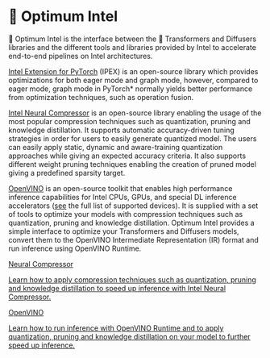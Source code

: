 <!---
Copyright 2022 The HuggingFace Team. All rights reserved.

Licensed under the Apache License, Version 2.0 (the "License");
you may not use this file except in compliance with the License.
You may obtain a copy of the License at

    http://www.apache.org/licenses/LICENSE-2.0

Unless required by applicable law or agreed to in writing, software
distributed under the License is distributed on an "AS IS" BASIS,
WITHOUT WARRANTIES OR CONDITIONS OF ANY KIND, either express or implied.
See the License for the specific language governing permissions and
limitations under the License.
-->


# 🤗 Optimum Intel

🤗 Optimum Intel is the interface between the 🤗 Transformers and Diffusers libraries and the different tools and libraries provided by Intel to accelerate end-to-end pipelines on Intel architectures.

[Intel Extension for PyTorch](https://intel.github.io/intel-extension-for-pytorch/#introduction) (IPEX) is an open-source library which provides optimizations for both eager mode and graph mode, however, compared to eager mode, graph mode in PyTorch* normally yields better performance from optimization techniques, such as operation fusion.

[Intel Neural Compressor](https://www.intel.com/content/www/us/en/developer/tools/oneapi/neural-compressor.html) is an open-source library enabling the usage of the most popular compression techniques such as quantization, pruning and knowledge distillation. It supports automatic accuracy-driven tuning strategies in order for users to easily generate quantized model. The users can easily apply static, dynamic and aware-training quantization approaches while giving an expected accuracy criteria. It also supports different weight pruning techniques enabling the creation of pruned model giving a predefined sparsity target.

[OpenVINO](https://docs.openvino.ai) is an open-source toolkit that enables high performance inference capabilities for Intel CPUs, GPUs, and special DL inference accelerators ([see](https://docs.openvino.ai/2024/about-openvino/compatibility-and-support/supported-devices.html) the full list of supported devices). It is supplied with a set of tools to optimize your models with compression techniques such as quantization, pruning and knowledge distillation. Optimum Intel provides a simple interface to optimize your Transformers and Diffusers models, convert them to the OpenVINO Intermediate Representation (IR) format and run inference using OpenVINO Runtime.

<div class="mt-10">
  <div class="w-full flex flex-col space-x-4 md:grid md:grid-cols-2 md:gap-x-5">
    <a class="!no-underline border dark:border-gray-700 p-5 rounded-lg shadow hover:shadow-lg" href="neural_compressor/optimization"
      ><div class="w-full text-center bg-gradient-to-br from-blue-400 to-blue-500 rounded-lg py-1.5 font-semibold mb-5 text-white text-lg leading-relaxed">Neural Compressor</div>
      <p class="text-gray-700">Learn how to apply compression techniques such as quantization, pruning and knowledge distillation to speed up inference with Intel Neural Compressor.</p>
    </a>
    <a class="!no-underline border dark:border-gray-700 p-5 rounded-lg shadow hover:shadow-lg" href="openvino/export"
      ><div class="w-full text-center bg-gradient-to-br from-purple-400 to-purple-500 rounded-lg py-1.5 font-semibold mb-5 text-white text-lg leading-relaxed">OpenVINO</div>
      <p class="text-gray-700">Learn how to run inference with OpenVINO Runtime and to apply quantization, pruning and knowledge distillation on your model to further speed up inference.</p>
    </a>
  </div>
</div>
